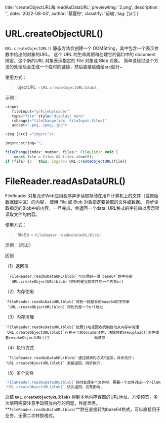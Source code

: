   title: 'createObjectURL和 readAsDataURL',
  previewImg: '2.png',
  description: '',
  date: '2022-08-03',
  author: '蔡夏柠',
  classtify: '前端',
  tag: ['js']
}


# URL.createObjectURL()
`URL.createObjectURL()` 静态方法会创建一个 DOMString，其中包含一个表示参数中给出的对象的URL。
这个 URL 的生命周期和创建它的窗口中的 document 绑定。这个新的URL 对象表示指定的 File 对象或 Blob 对象。
简单说经过这个方法的处理后会生成一个临时的链接，然后直接赋值给src就行~

使用方式：  

> bjectURL = `URL.createObjectURL(blob)`;

示例：

```javascript
<input 
   fileInput="grFileUploader" 
   type="file" style="display: none"
   (change)="fileChange(idx, fileInput.files)"
   accept=".png,.jpeg,.jpg">

<img [src] ="imgsrc"/>

imgsrc:string="";

fileChange(index: number, files?: FileList): void {
    const file = files && files.item(0);
if (file) {2   this. imgsrc= URL.createObjectURL(file)}
```

# FileReader.readAsDataURL()

FileReader 对象允许Web应用程序异步读取存储在用户计算机上的文件（或原始数据缓冲区）的内容，
使用 File 或 Blob 对象指定要读取的文件或数据。
异步读取指定的Blob中的内容，一旦完成，会返回一个data: URL格式的字符串以表示所读取文件的内容。

使用方式：

>  fileStr = `FileReader.readAsDataURL(blob)`

示例：（同上）


区别

（1）返回值

     `FileReader.readAsDataURL(blob)`可以得到一段`base64`的字符串
      `URL.createObjectURL(blob)`得到的是当前文件的一个内存url

（2）内存使用

    `FileReader.readAsDataURL(blob)`得到一段超长的base64的字符串
     `URL.createObjectURL(blob)`得到的是一个url地址

（3）内存清理

    `FileReader.readAsDataURL(blob)`依照js垃圾回收机制自动从内存中清理
    `URL.createObjectURL(blob)`存在于当前document内，清除方式只有upload()事件或者revokeObjectURL()手                    动清除 

（4）执行方式
          
     `FileReader.readAsDataURL(blob)`通过回调的方式f返回，异步执行；
    `URL.createObjectURL(blob)` 直接返回，同步执行；

（5）多个文件
          
```JavaScript
`FileReader.readAsDataURL(blob)`同时处理多个文件时，需要一个文件对应一个FileReader对象；
`URL.createObjectURL(blob)` 依次返回，没有影响；
```
总结
**`URL.createObjectURL(blob)`** 得到本地内存容器的URL地址，方便预览，多次使用需要注意手动释放内存的问题，性能优秀。
**`FileReader.readAsDataURL(blob)`**胜在直接转为base64格式，可以直接用于业务，无需二次转换格式。

